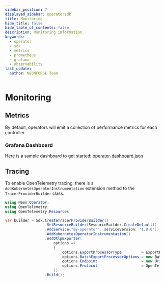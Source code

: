 ```yaml
---
sidebar_position: 7
displayed_sidebar: operatorsdk
title: Monitoring
hide_title: false
hide_table_of_contents: false
description: Monitoring information.
keywords:
  - operator
  - sdk
  - metrics
  - prometheus
  - grafana
  - observability
last_update:
  author: NEONFORGE Team
---
```


# Monitoring

## Metrics

By default, operators will emit a collection of performance metrics for each
controller.

### Grafana Dashboard

Here is a sample dashboard to get started:
[operator-dashboard.json](./assets/operator-dashboard.json)

## Tracing

To enable OpenTelemetry tracing, there is a
`AddKubernetesOperatorInstrumentation` extension method to the
`TracerProviderBuilder` class.

```csharp
using Neon.Operator;
using OpenTelemetry;
using OpenTelemetry.Resources;

var builder = Sdk.CreateTracerProviderBuilder()
                  .SetResourceBuilder(ResourceBuilder.CreateDefault()
                  .AddService("my-operator", serviceVersion: "1.0.0"))
                  .AddKubernetesOperatorInstrumentation()
                  .AddOtlpExporter(
                      options =>
                      {
                          options.ExportProcessorType         = ExportProcessorType.Batch;
                          options.BatchExportProcessorOptions = new BatchExportProcessorOptions<Activity>();
                          options.Endpoint                    = new Uri("otel-collector-uri");
                          options.Protocol                    = OpenTelemetry.Exporter.OtlpExportProtocol.Grpc;
                      })
                  .Build();
```
